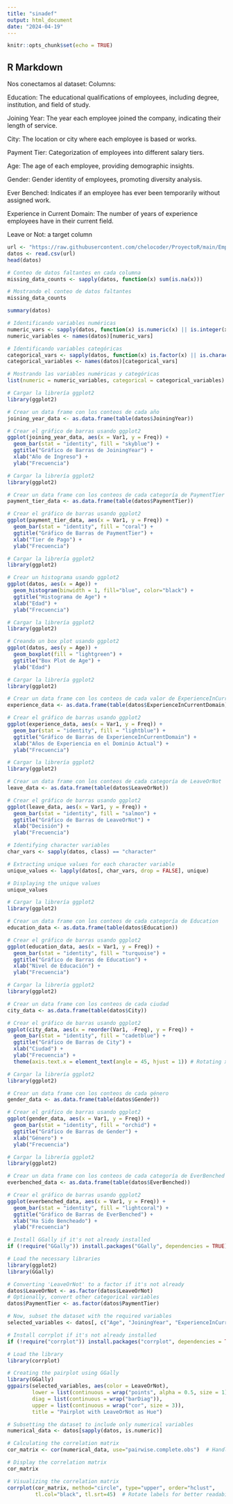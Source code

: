 ```yaml
---
title: "sinadef"
output: html_document
date: "2024-04-19"
---
```


```r
knitr::opts_chunk$set(echo = TRUE)
```

## R Markdown

Nos conectamos al dataset:
Columns:

Education: The educational qualifications of employees, including degree, institution, and field of study.

Joining Year: The year each employee joined the company, indicating their length of service.

City: The location or city where each employee is based or works.

Payment Tier: Categorization of employees into different salary tiers.

Age: The age of each employee, providing demographic insights.

Gender: Gender identity of employees, promoting diversity analysis.

Ever Benched: Indicates if an employee has ever been temporarily without assigned work.

Experience in Current Domain: The number of years of experience employees have in their current field.

Leave or Not: a target column

```r
url <- "https://raw.githubusercontent.com/chelocoder/ProyectoR/main/Employee.csv"
datos <- read.csv(url)
head(datos)
```
```r
# Conteo de datos faltantes en cada columna
missing_data_counts <- sapply(datos, function(x) sum(is.na(x)))

# Mostrando el conteo de datos faltantes
missing_data_counts

```


```r
summary(datos)
```


```r
# Identificando variables numéricas
numeric_vars <- sapply(datos, function(x) is.numeric(x) || is.integer(x))
numeric_variables <- names(datos)[numeric_vars]

# Identificando variables categóricas
categorical_vars <- sapply(datos, function(x) is.factor(x) || is.character(x) || is.logical(x))
categorical_variables <- names(datos)[categorical_vars]

# Mostrando las variables numéricas y categóricas
list(numeric = numeric_variables, categorical = categorical_variables)
```
```r
# Cargar la librería ggplot2
library(ggplot2)

# Crear un data frame con los conteos de cada año
joining_year_data <- as.data.frame(table(datos$JoiningYear))

# Crear el gráfico de barras usando ggplot2
ggplot(joining_year_data, aes(x = Var1, y = Freq)) +
  geom_bar(stat = "identity", fill = "skyblue") +
  ggtitle("Gráfico de Barras de JoiningYear") +
  xlab("Año de Ingreso") +
  ylab("Frecuencia")
```
```r
# Cargar la librería ggplot2
library(ggplot2)

# Crear un data frame con los conteos de cada categoría de PaymentTier
payment_tier_data <- as.data.frame(table(datos$PaymentTier))

# Crear el gráfico de barras usando ggplot2
ggplot(payment_tier_data, aes(x = Var1, y = Freq)) +
  geom_bar(stat = "identity", fill = "coral") +
  ggtitle("Gráfico de Barras de PaymentTier") +
  xlab("Tier de Pago") +
  ylab("Frecuencia")

```


```r
# Cargar la librería ggplot2
library(ggplot2)

# Crear un histograma usando ggplot2
ggplot(datos, aes(x = Age)) +
  geom_histogram(binwidth = 1, fill="blue", color="black") +
  ggtitle("Histograma de Age") +
  xlab("Edad") +
  ylab("Frecuencia")

```
```r
# Cargar la librería ggplot2
library(ggplot2)

# Creando un box plot usando ggplot2
ggplot(datos, aes(y = Age)) +
  geom_boxplot(fill = "lightgreen") +
  ggtitle("Box Plot de Age") +
  ylab("Edad")

```


```r
# Cargar la librería ggplot2
library(ggplot2)

# Crear un data frame con los conteos de cada valor de ExperienceInCurrentDomain
experience_data <- as.data.frame(table(datos$ExperienceInCurrentDomain))

# Crear el gráfico de barras usando ggplot2
ggplot(experience_data, aes(x = Var1, y = Freq)) +
  geom_bar(stat = "identity", fill = "lightblue") +
  ggtitle("Gráfico de Barras de ExperienceInCurrentDomain") +
  xlab("Años de Experiencia en el Dominio Actual") +
  ylab("Frecuencia")

```
```r
# Cargar la librería ggplot2
library(ggplot2)

# Crear un data frame con los conteos de cada categoría de LeaveOrNot
leave_data <- as.data.frame(table(datos$LeaveOrNot))

# Crear el gráfico de barras usando ggplot2
ggplot(leave_data, aes(x = Var1, y = Freq)) +
  geom_bar(stat = "identity", fill = "salmon") +
  ggtitle("Gráfico de Barras de LeaveOrNot") +
  xlab("Decisión") +
  ylab("Frecuencia")

```


```r
# Identifying character variables
char_vars <- sapply(datos, class) == "character"

# Extracting unique values for each character variable
unique_values <- lapply(datos[, char_vars, drop = FALSE], unique)

# Displaying the unique values
unique_values

```
```r
# Cargar la librería ggplot2
library(ggplot2)

# Crear un data frame con los conteos de cada categoría de Education
education_data <- as.data.frame(table(datos$Education))

# Crear el gráfico de barras usando ggplot2
ggplot(education_data, aes(x = Var1, y = Freq)) +
  geom_bar(stat = "identity", fill = "turquoise") +
  ggtitle("Gráfico de Barras de Education") +
  xlab("Nivel de Educación") +
  ylab("Frecuencia")

```
```r
# Cargar la librería ggplot2
library(ggplot2)

# Crear un data frame con los conteos de cada ciudad
city_data <- as.data.frame(table(datos$City))

# Crear el gráfico de barras usando ggplot2
ggplot(city_data, aes(x = reorder(Var1, -Freq), y = Freq)) +
  geom_bar(stat = "identity", fill = "cadetblue") +
  ggtitle("Gráfico de Barras de City") +
  xlab("Ciudad") +
  ylab("Frecuencia") +
  theme(axis.text.x = element_text(angle = 45, hjust = 1)) # Rotating x-axis labels for better visibility

```

```r
# Cargar la librería ggplot2
library(ggplot2)

# Crear un data frame con los conteos de cada género
gender_data <- as.data.frame(table(datos$Gender))

# Crear el gráfico de barras usando ggplot2
ggplot(gender_data, aes(x = Var1, y = Freq)) +
  geom_bar(stat = "identity", fill = "orchid") +
  ggtitle("Gráfico de Barras de Gender") +
  xlab("Género") +
  ylab("Frecuencia")

```
```r
# Cargar la librería ggplot2
library(ggplot2)

# Crear un data frame con los conteos de cada categoría de EverBenched
everbenched_data <- as.data.frame(table(datos$EverBenched))

# Crear el gráfico de barras usando ggplot2
ggplot(everbenched_data, aes(x = Var1, y = Freq)) +
  geom_bar(stat = "identity", fill = "lightcoral") +
  ggtitle("Gráfico de Barras de EverBenched") +
  xlab("Ha Sido Bencheado") +
  ylab("Frecuencia")

```
```r
# Install GGally if it's not already installed
if (!require("GGally")) install.packages("GGally", dependencies = TRUE)

# Load the necessary libraries
library(ggplot2)
library(GGally)


```

```r
# Converting 'LeaveOrNot' to a factor if it's not already
datos$LeaveOrNot <- as.factor(datos$LeaveOrNot)
# Optionally, convert other categorical variables
datos$PaymentTier <- as.factor(datos$PaymentTier)

# Now, subset the dataset with the required variables
selected_variables <- datos[, c("Age", "JoiningYear", "ExperienceInCurrentDomain", "PaymentTier", "LeaveOrNot")]
```
```r
# Install corrplot if it's not already installed
if (!require("corrplot")) install.packages("corrplot", dependencies = TRUE)

# Load the library
library(corrplot)

```

```r
# Creating the pairplot using GGally
library(GGally)
ggpairs(selected_variables, aes(color = LeaveOrNot), 
        lower = list(continuous = wrap("points", alpha = 0.5, size = 1)),
        diag = list(continuous = wrap("barDiag")),
        upper = list(continuous = wrap("cor", size = 3)),
        title = "Pairplot with LeaveOrNot as Hue")

```


```r
# Subsetting the dataset to include only numerical variables
numerical_data <- datos[sapply(datos, is.numeric)]

# Calculating the correlation matrix
cor_matrix <- cor(numerical_data, use="pairwise.complete.obs")  # Handling missing values by considering complete cases

# Display the correlation matrix
cor_matrix

```
```r
# Visualizing the correlation matrix
corrplot(cor_matrix, method="circle", type="upper", order="hclust",
         tl.col="black", tl.srt=45)  # Rotate labels for better readability
```

